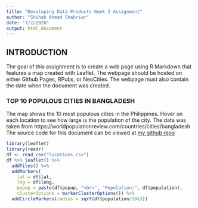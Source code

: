 ---
title: "Developing Data Products Week 2 Assignment"
author: "Shihab Ahmad Shahriar"
date: "7/2/2020"
output: html_document
---

## INTRODUCTION
The goal of this assignment is to create a web page using R Markdown that features a map created with Leaflet. The webpage should be hosted on either Github Pages, RPubs, or NeoCities. The webpage must also contain the date when the document was created.

### TOP 10 POPULOUS CITIES IN BANGLADESH
The map shows the 10 most populous cities in the Philippines. Hover on each location to see how large is the population of the city. The data was taken from https://worldpopulationreview.com/countries/cities/bangladesh The source code for this document can be viewed at [my github repo](https://github.com/shihab0212/Developing-data-products-week-2)

```{r}
library(leaflet)
library(readr)
df <- read_csv("locations.csv")
df %>% leaflet() %>%
  addTiles() %>%
  addMarkers(
    lat = df$lat, 
    lng = df$long, 
    popup = paste(df$popup, "<br>", "Population:", df$population),
    clusterOptions = markerClusterOptions()) %>%
  addCircleMarkers(radius = sqrt(df$population/10e3))
```

